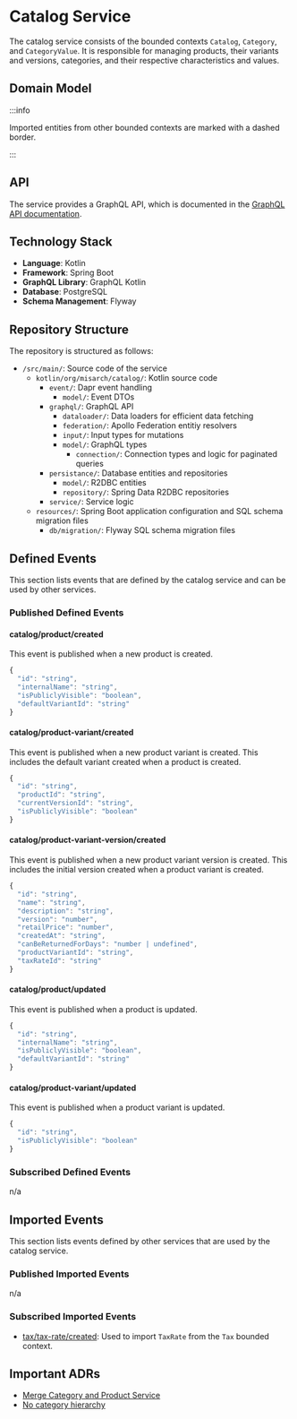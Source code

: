 
# Catalog Service

The catalog service consists of the bounded contexts `Catalog`, `Category`, and `CategoryValue`.
It is responsible for managing products, their variants and versions, categories, and their respective characteristics and values.

## Domain Model

<CustomImage path="/renderedDiagrams/catalogDomainModel" width="1240.06640625" height="946.625" />

:::info

Imported entities from other bounded contexts are marked with a dashed border.

:::

## API

The service provides a GraphQL API, which is documented in the [GraphQL API documentation](/docs/graphql/catalog).

## Technology Stack

- **Language**: Kotlin
- **Framework**: Spring Boot
- **GraphQL Library**: GraphQL Kotlin
- **Database**: PostgreSQL
- **Schema Management**: Flyway

## Repository Structure

The repository is structured as follows:

<div className="repository-structure" >

- `/src/main/`: Source code of the service
  - `kotlin/org/misarch/catalog/`: Kotlin source code
    - `event/`: Dapr event handling
      - `model/`: Event DTOs
    - `graphql/`: GraphQL API
      - `dataloader/`: Data loaders for efficient data fetching
      - `federation/`: Apollo Federation entitiy resolvers
      - `input/`: Input types for mutations
      - `model/`: GraphQL types
        - `connection/`: Connection types and logic for paginated queries
    - `persistance/`: Database entities and repositories
      - `model/`: R2DBC entities
      - `repository/`: Spring Data R2DBC repositories
    - `service/`: Service logic
  - `resources/`: Spring Boot application configuration and SQL schema migration files
    - `db/migration/`: Flyway SQL schema migration files

</div>

## Defined Events

This section lists events that are defined by the catalog service and can be used by other services.

### Published Defined Events

#### catalog/product/created

This event is published when a new product is created.

```js
{
  "id": "string",
  "internalName": "string",
  "isPubliclyVisible": "boolean",
  "defaultVariantId": "string"
}
```

#### catalog/product-variant/created

This event is published when a new product variant is created.
This includes the default variant created when a product is created.

```js
{
  "id": "string",
  "productId": "string",
  "currentVersionId": "string",
  "isPubliclyVisible": "boolean"
}
```

#### catalog/product-variant-version/created

This event is published when a new product variant version is created.
This includes the initial version created when a product variant is created.

```js
{
  "id": "string",
  "name": "string",
  "description": "string",
  "version": "number",
  "retailPrice": "number",
  "createdAt": "string",
  "canBeReturnedForDays": "number | undefined",
  "productVariantId": "string",
  "taxRateId": "string"
}
```

#### catalog/product/updated

This event is published when a product is updated.

```js
{
  "id": "string",
  "internalName": "string",
  "isPubliclyVisible": "boolean",
  "defaultVariantId": "string"
}
```

#### catalog/product-variant/updated

This event is published when a product variant is updated.

```js
{
  "id": "string",
  "isPubliclyVisible": "boolean"
}
```

### Subscribed Defined Events

n/a

## Imported Events

This section lists events defined by other services that are used by the catalog service.

### Published Imported Events

n/a

### Subscribed Imported Events

- [tax/tax-rate/created](/docs/docs/dev-manuals/services/tax#taxtax-rate-versioncreated): Used to import `TaxRate` from the `Tax` bounded context.

## Important ADRs

- [Merge Category and Product Service](/docs/docs/dev-manuals/adr/merge-category-and-product-service)
- [No category hierarchy](/docs/docs/dev-manuals/adr/no-category-hierarchy)
